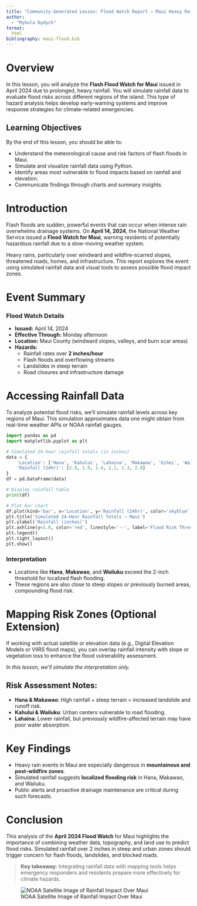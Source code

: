 ```yaml
---
title: "Community-Generated Lesson: Flood Watch Report – Maui Heavy Rainfall Analysis"
author: 
  - "Mykola Dydych"
format: 
  html
bibliography: maui-flood.bib
---
```


# Overview

In this lesson, you will analyze the **Flash Flood Watch for Maui** issued in April 2024 due to prolonged, heavy rainfall. You will simulate rainfall data to evaluate flood risks across different regions of the island. This type of hazard analysis helps develop early-warning systems and improve response strategies for climate-related emergencies.

## Learning Objectives

By the end of this lesson, you should be able to:

- Understand the meteorological cause and risk factors of flash floods in Maui.
- Simulate and visualize rainfall data using Python.
- Identify areas most vulnerable to flood impacts based on rainfall and elevation.
- Communicate findings through charts and summary insights.

# Introduction

Flash floods are sudden, powerful events that can occur when intense rain overwhelms drainage systems. On **April 14, 2024**, the National Weather Service issued a **Flood Watch for Maui**, warning residents of potentially hazardous rainfall due to a slow-moving weather system.

Heavy rains, particularly over windward and wildfire-scarred slopes, threatened roads, homes, and infrastructure. This report explores the event using simulated rainfall data and visual tools to assess possible flood impact zones.

# Event Summary

### Flood Watch Details

- **Issued:** April 14, 2024
- **Effective Through:** Monday afternoon
- **Location:** Maui County (windward slopes, valleys, and burn scar areas)
- **Hazards:**
  - Rainfall rates over **2 inches/hour**
  - Flash floods and overflowing streams
  - Landslides in steep terrain
  - Road closures and infrastructure damage

# Accessing Rainfall Data

To analyze potential flood risks, we'll simulate rainfall levels across key regions of Maui. This simulation approximates data one might obtain from real-time weather APIs or NOAA rainfall gauges.

```python
import pandas as pd
import matplotlib.pyplot as plt

# Simulated 24-hour rainfall totals (in inches)
data = {
    'Location': ['Hana', 'Kahului', 'Lahaina', 'Makawao', 'Kihei', 'Wailuku'],
    'Rainfall (24hr)': [2.8, 1.9, 1.4, 2.1, 1.3, 2.0]
}
df = pd.DataFrame(data)

# Display rainfall table
print(df)

# Plot bar chart
df.plot(kind='bar', x='Location', y='Rainfall (24hr)', color='skyblue', legend=False)
plt.title('Simulated 24-Hour Rainfall Totals – Maui')
plt.ylabel('Rainfall (inches)')
plt.axhline(y=2.0, color='red', linestyle='--', label='Flood Risk Threshold')
plt.legend()
plt.tight_layout()
plt.show()
```

### Interpretation

- Locations like **Hana**, **Makawao**, and **Wailuku** exceed the 2-inch threshold for localized flash flooding.
- These regions are also close to steep slopes or previously burned areas, compounding flood risk.

# Mapping Risk Zones (Optional Extension)

If working with actual satellite or elevation data (e.g., Digital Elevation Models or VIIRS flood maps), you can overlay rainfall intensity with slope or vegetation loss to enhance the flood vulnerability assessment.

*In this lesson, we'll simulate the interpretation only.*

## Risk Assessment Notes:

- **Hana & Makawao**: High rainfall + steep terrain = increased landslide and runoff risk.
- **Kahului & Wailuku**: Urban centers vulnerable to road flooding.
- **Lahaina**: Lower rainfall, but previously wildfire-affected terrain may have poor water absorption.

# Key Findings

- Heavy rain events in Maui are especially dangerous in **mountainous and post-wildfire zones**.
- Simulated rainfall suggests **localized flooding risk** in Hana, Makawao, and Wailuku.
- Public alerts and proactive drainage maintenance are critical during such forecasts.

# Conclusion

This analysis of the **April 2024 Flood Watch** for Maui highlights the importance of combining weather data, topography, and land use to predict flood risks. Simulated rainfall over 2 inches in steep and urban zones should trigger concern for flash floods, landslides, and blocked roads.

> **Key takeaway**: Integrating rainfall data with mapping tools helps emergency responders and residents prepare more effectively for climate hazards.

![NOAA Satellite Image of Rainfall Impact Over Maui](https://media.mauinow.com/file/mauinow/2024/04/noaa-nws-satellite-1024x576.jpg)
